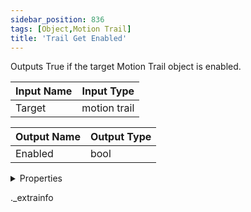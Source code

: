 ```yaml
---
sidebar_position: 836
tags: [Object,Motion Trail]
title: 'Trail Get Enabled'
---
```


Outputs True if the target Motion Trail object is enabled.



<IChip uuid="f3e39f47-1835-4d09-8e19-d3e9d661990b" />

| Input Name | Input Type |
|-----------|-----------|
| Target | motion trail |

| Output Name | Output Type |
|-----------|-----------|
| Enabled | bool |


<details>
  <summary>Properties</summary>
  <div>
    <div>
    <table>
      <thead>
        <tr>
          <th>Room availability:</th>
          <th>Available everywhere</th>
        </tr>
        <tr>
          <th>Is beta required?</th>
          <th>No</th>
        </tr>
        <tr>
          <th>Is this chip a trolling risk?</th>
          <th>No</th>
        </tr>
        <tr>
          <th>Is this chip a role assignment risk?</th>
          <th>No</th>
        </tr>
        <tr>
          <th>Chip UUID</th>
          <th>f3e39f47-1835-4d09-8e19-d3e9d661990b</th>
        </tr>
      </thead>
    </table>
    </div>
  </div>
</details>

._extrainfo